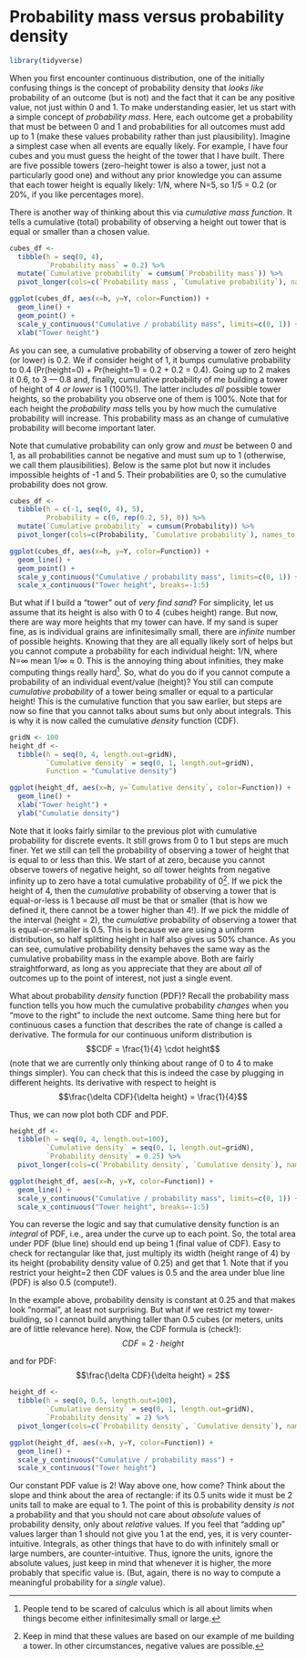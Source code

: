# Probability mass versus probability density

```r
library(tidyverse)
```

When you first encounter continuous distribution, one of the initially confusing things is the concept of probability density that _looks like_ probability of an outcome (but is not) and the fact that it can be any positive value, not just within 0 and 1. To make understanding easier, let us start with a simple concept of _probability mass_. Here, each outcome get a probability that must be between 0 and 1 and probabilities for all outcomes must add up to 1 (make these values probability rather than just plausibility). Imagine a simplest case when all events are equally likely. For example, I have four cubes and you must guess the height of the tower that I have built. There are five possible towers (zero-height tower is also a tower, just not a particularly good one) and without any prior knowledge you can assume that each tower height is equally likely: 1/N, where N=5, so 1/5 = 0.2 (or 20%, if you like percentages more). 

There is another way of thinking about this via _cumulative mass function_. It tells a cumulative (total) probability of observing a height out tower that is equal or smaller than a chosen value. 

```r
cubes_df <- 
  tibble(h = seq(0, 4),
         `Probability mass` = 0.2) %>%
  mutate(`Cumulative probability` = cumsum(`Probability mass`)) %>%
  pivot_longer(cols=c(`Probability mass`, `Cumulative probability`), names_to = "Function", values_to = "Y")

ggplot(cubes_df, aes(x=h, y=Y, color=Function)) + 
  geom_line() +
  geom_point() + 
  scale_y_continuous("Cumulative / probability mass", limits=c(0, 1)) + 
  xlab("Tower height") 
```
As you can see, a cumulative probability of observing a tower of zero height (or lower) is 0.2. We if consider height of 1, it bumps cumulative probability to 0.4 (Pr(height=0) + Pr(height=1) = 0.2 + 0.2 = 0.4). Going up to 2 makes it 0.6, to 3 --- 0.8 and, finally, cumulative probability of me building a tower of height of 4 _or lower_ is 1 (100%!). The latter includes _all_ possible tower heights, so the probability you observe one of them is 100%. Note that for each height the _probability mass_ tells you by how much the cumulative probability will increase. This probability mass as an change of cumulative probability will become important later.

Note that cumulative probability can only grow and _must_ be between 0 and 1, as all probabilities cannot be negative and must sum up to 1 (otherwise, we call them plausibilities). Below is the same plot but now it includes impossible heights of -1 and 5. Their probabilities are 0, so the cumulative probability does not grow.
```r
cubes_df <- 
  tibble(h = c(-1, seq(0, 4), 5),
         Probability = c(0, rep(0.2, 5), 0)) %>%
  mutate(`Cumulative probability` = cumsum(Probability)) %>%
  pivot_longer(cols=c(Probability, `Cumulative probability`), names_to = "Function", values_to = "Y")

ggplot(cubes_df, aes(x=h, y=Y, color=Function)) + 
  geom_line() +
  geom_point() + 
  scale_y_continuous("Cumulative / probability mass", limits=c(0, 1)) +
  scale_x_continuous("Tower height", breaks=-1:5)
```

But what if I build a "tower" out of  _very find sand_? For simplicity, let us assume that its height is also with 0 to 4 (cubes height) range. But now, there are way more heights that my tower can have. If my sand is super fine, as is individual grains are infinitesimally small, there are _infinite_ number of possible heights. Knowing that they are all equally likely sort of helps but you cannot compute a probability for each individual height: 1/N, where N=∞ mean 1/∞ ≈ 0. This is the annoying thing about infinities, they make computing things really hard^[People tend to be scared of calculus which is all about limits when things become either infinitesimally small or large.]. So, what do you do if you cannot compute a probability of an individual event/value (height)? You still can compute _cumulative probability_ of a tower being smaller or equal to a particular height! This is the cumulative function that you saw earlier, but steps are now so fine that you cannot talks about sums but only about integrals. This is why it is now called the cumulative _density_ function (CDF).
```r

gridN <- 100
height_df <- 
  tibble(h = seq(0, 4, length.out=gridN),
         `Cumulative density` = seq(0, 1, length.out=gridN),
         Function = "Cumulative density")

ggplot(height_df, aes(x=h, y=`Cumulative density`, color=Function)) + 
  geom_line() +
  xlab("Tower height") + 
  ylab("Cumulatie density") 
```

Note that it looks fairly similar to the previous plot with cumulative probability for discrete events. It still grows from 0 to 1 but steps are much finer. Yet we still can tell the probability of observing a tower of height that is equal to or less than this. We start of at zero, because you cannot observe towers of negative height, so _all_ tower heights from negative infinity up to zero have a total cumulative probability of 0^[Keep in mind that these values are based on our example of me building a tower. In other circumstances, negative values are possible.]. If we pick the height of 4, then the _cumulative_ probability of observing a tower that is equal-or-less is 1 because _all_ must be that or smaller (that is how we defined it, there cannot be a tower higher than 4!). If we pick the middle of the interval (height = 2), the _cumulative_ probability of observing a tower that is equal-or-smaller is 0.5. This is because we are using a uniform distribution, so half splitting height in half also gives us 50% chance. As you can see, cumulative probability density behaves the same way as the cumulative probability mass in the example above. Both are fairly straightforward, as long as you appreciate that they are about _all_ of outcomes up to the point of interest, not just a single event.

What about probability _density_ function (PDF)? Recall the probability mass function tells you how much the cumulative probability  _changes_ when you "move to the right" to include the next outcome. Same thing here but for continuous cases a function that describes the rate of change is called a derivative. The formula for our continuous uniform distribution is
$$CDF = \frac{1}{4} \cdot height$$
(note that we are currently only thinking about range of 0 to 4 to make things simpler). You can check that this is indeed the case by plugging in different heights. Its derivative with respect to height is 
$$\frac{\delta CDF}{\delta height} = \frac{1}{4}$$

Thus, we can now plot both CDF and PDF. 
```r
height_df <-
  tibble(h = seq(0, 4, length.out=100),
         `Cumulative density` = seq(0, 1, length.out=gridN), 
         `Probability density` = 0.25) %>%
  pivot_longer(cols=c(`Probability density`, `Cumulative density`), names_to = "Function", values_to = "Y")

ggplot(height_df, aes(x=h, y=Y, color=Function)) + 
  geom_line() +
  scale_y_continuous("Cumulative / probability mass", limits=c(0, 1)) +
  scale_x_continuous("Tower height", breaks=-1:5)
```
You can reverse the logic and say that cumulative density function is an _integral_ of PDF, i.e., area under the curve up to each point. So, the total area under PDF (blue line) should end up being 1 (final value of CDF). Easy to check for rectangular like that, just multiply its width (height range of 4) by its height (probability density value of 0.25) and get that 1. Note that if you restrict your height=2 then CDF values is 0.5 and the area under blue line (PDF) is also 0.5 (compute!). 

In the example above, probability density is constant at 0.25 and that makes look "normal", at least not surprising. But what if we restrict my tower-building, so I cannot build anything taller than 0.5 cubes (or meters, units are of little relevance here). Now, the CDF formula is (check!):
$$CDF = 2 \cdot height$$

and for PDF:
$$\frac{\delta CDF}{\delta height} = 2$$

```r
height_df <-
  tibble(h = seq(0, 0.5, length.out=100),
         `Cumulative density` = seq(0, 1, length.out=gridN), 
         `Probability density` = 2) %>%
  pivot_longer(cols=c(`Probability density`, `Cumulative density`), names_to = "Function", values_to = "Y")

ggplot(height_df, aes(x=h, y=Y, color=Function)) + 
  geom_line() +
  scale_y_continuous("Cumulative / probability mass") +
  scale_x_continuous("Tower height")
```

Our constant PDF value is 2! Way above one, how come? Think about the slope and think about the area of rectangle: if its 0.5 units wide it must be 2 units tall to make are equal to 1. The point of this is probability density _is not_ a probability and that you should not care about _absolute_ values of probability density, only about _relative_ values. If you feel that "adding up" values larger than 1 should not give you 1 at the end, yes, it is very counter-intuitive. Integrals, as other things that have to do with infinitely small or large numbers, are counter-intuitive. Thus, ignore the units, ignore the absolute values, just keep in mind that whenever it is higher, the more probably that specific value is. (But, again, there is no way to compute a meaningful probability for a _single_ value). 
